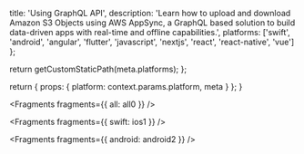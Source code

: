 
  title: 'Using GraphQL API',
  description:
    'Learn how to upload and download Amazon S3 Objects using AWS AppSync, a GraphQL based solution to build data-driven apps with real-time and offline capabilities.',
  platforms: ['swift', 'android', 'angular', 'flutter', 'javascript', 'nextjs', 'react', 'react-native', 'vue']
};

  return getCustomStaticPath(meta.platforms);
};

  return {
    props: {
      platform: context.params.platform,
      meta
    }
  };
}


<Fragments fragments={{ all: all0 }} />


<Fragments fragments={{ swift: ios1 }} />


<Fragments fragments={{ android: android2 }} />
